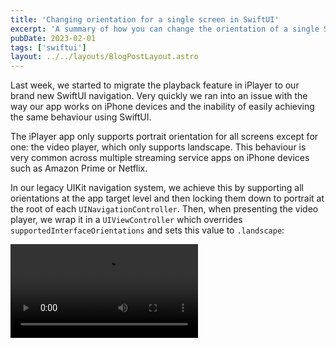 ```yaml
---
title: 'Changing orientation for a single screen in SwiftUI'
excerpt: 'A summary of how you can change the orientation of a single SwiftUI view in your app and why it is a very difficult challenge to solve.'
pubDate: 2023-02-01
tags: ['swiftui']
layout: ../../layouts/BlogPostLayout.astro
---
```



Last week, we started to migrate the playback feature in iPlayer to our brand new SwiftUI navigation. Very quickly we ran into an issue with the way our app works on iPhone devices and the inability of easily achieving the same behaviour using SwiftUI.

The iPlayer app only supports portrait orientation for all screens except for one: the video player, which only supports landscape. This behaviour is very common across multiple streaming service apps on iPhone devices such as Amazon Prime or Netflix.

In our legacy UIKit navigation system, we achieve this by supporting all orientations at the app target level and then locking them down to portrait at the root of each `UINavigationController`. Then, when presenting the video player, we wrap it in a `UIViewController` which overrides `supportedInterfaceOrientations` and sets this value to `.landscape`:

<Video src="/assets/posts/changing-orientation-for-a-single-screen-in-swiftui/iplayer.mp4" />

We set out on a mission to replicate this behaviour in our SwiftUI navigation and tried a number of approaches but none of them worked in the way we wanted it to:

1. Wrapping the app's root SwiftUI view in a `UIViewController` with `potrait` as the only supported orientation and then doing the same for the player screen but with `landscape` as its only supported orientation.
2. Using a combination of the above and [requestGeometryUpdate](https://developer.apple.com/documentation/uikit/uiwindowscene/3975944-requestgeometryupdate) to force updates on the video player view.
3. Rotating the view manually on presentation using the [rotationEffect view modifier](<https://developer.apple.com/documentation/swiftui/view/rotationeffect(_:anchor:)>).

We thought all hope was lost and that we would need to rewrite our whole navigation in UIKit when one of my colleagues came across [a thread in Apple's developer forums](https://developer.apple.com/forums/thread/125155). The solution described by [Jim Dovey](https://developer.apple.com/forums/profile/Jim+Dovey) in the thread seemed to do exactly what we needed by subclassing [UIHostingController](https://developer.apple.com/documentation/swiftui/uihostingcontroller), setting it as the window's root view controller and dynamically updating its `supportedInterfaceOrientations` from within a given SwiftUI view by making use of [SwiftUI preferences](https://developer.apple.com/documentation/swiftui/preferences?changes=_7).

> ⚠️ Disclaimer! All credit for this solution goes to [Jim Dovey](https://developer.apple.com/forums/profile/Jim+Dovey) who wrote the thread on Apple's Developer forums. In this article, I am trying to document it and show any extra work we had to do to make the solution work. Also, I want to give a huge shoutout to my colleagues Dan Ellis and Dave Burrows as it was a real team effort to get us over this hurdle.

## Reverting to UIKit for the app root

The first thing we did, as the [thread states](https://developer.apple.com/forums/thread/125155), was to go back to UIKit's way of bootstrapping an application. To do this, we removed the `@main` decorator from the app's root `View` and created an `AppDelegate` and a `SceneDelegate`.

The `AppDelegate`'s only job, now decorated with `@main` to mark it as the app's entrypoint, was to define the configuration for connecting to a scene:

```swift:AppDelegate.swift
import UIKit

@main
class AppDelegate: UIResponder, UIApplicationDelegate {
    func application(_ application: UIApplication, configurationForConnecting connectingSceneSession: UISceneSession, options: UIScene.ConnectionOptions) -> UISceneConfiguration {
        return UISceneConfiguration(name: "Default Configuration", sessionRole: connectingSceneSession.role)
    }
}
```

The `SceneDelegate`, in turn, needed to create a `UIWindow` from the provided `UIWindowScene` and set a root view controller on it:

```swift:SceneDelegate.swift
import UIKit

class SceneDelegate: UIResponder, UIWindowSceneDelegate {
    var window: UIWindow?

    func scene(_ scene: UIScene, willConnectTo session: UISceneSession, options connectionOptions: UIScene.ConnectionOptions) {
        guard let windowScene = (scene as? UIWindowScene) else { return }

        let window = UIWindow(windowScene: windowScene)
        // We'll replace this in a second...
        window.rootViewController = UIViewController()
        window.makeKeyAndVisible()
        self.window = window
    }
}
```

Last but not least, we needed to define the scene that we told the `AppDelegate` to connect to (with configuration name: `"DefaultConfiguration"`) in the app's `Info.plist` file:

```xml:Info.plist
<!-- ... -->
<dict>
	<key>UIApplicationSceneManifest</key>
	<dict>
		<key>UIApplicationSupportsMultipleScenes</key>
		<false/>
		<key>UISceneConfigurations</key>
		<dict>
			<key>UIWindowSceneSessionRoleApplication</key>
			<array>
				<dict>
					<key>UISceneConfigurationName</key>
					<string>Default Configuration</string>
					<key>UISceneDelegateClassName</key>
					<string>$(PRODUCT_MODULE_NAME).SceneDelegate</string>
				</dict>
			</array>
		</dict>
	</dict>
</dict>
<!-- ... -->
```

## Subclassing `UIHostingController`

Once all this setup was done, we needed to create the root view controller for the application. As [the thread in Apple's Developer forum states](https://developer.apple.com/forums/thread/125155), we needed to make this a subclass of `UIHostingController`. This subclassed `UIHostingController` would then override the `supportedInterfaceOrientations` property and update it dynamically based on the values passed up by SwiftUI views using a preference.

The subclass would also need to define a `RootView` to hold the SwiftUI application and have a way of updating the supported orientations in the subclassed `UIHostingController` through a mediator object called `OrientationsHolder`.

```swift:OrientationLockedController.swift
// This code was taken and slightly modified from the original answer on Apple's Developer Forums
// https://developer.apple.com/forums/thread/125155
class OrientationLockedController<Content: View>: UIHostingController<OrientationLockedController.Root<Content>> {
    class OrientationsHolder {
        var supportedOrientations: UIInterfaceOrientationMask

        init() {
            self.supportedOrientations = UIDevice.current.userInterfaceIdiom == .pad ? .all : .allButUpsideDown
        }
    }

    var orientations: OrientationsHolder!

    override var supportedInterfaceOrientations: UIInterfaceOrientationMask {
        orientations.supportedOrientations
    }

    init(rootView: Content) {
        let orientationsHolder = OrientationsHolder()
        let orientationRoot = Root(contentView: rootView, orientationsHolder: orientationsHolder)
        super.init(rootView: orientationRoot)
        self.orientations = orientationsHolder
    }

    required init?(coder aDecoder: NSCoder) {
        fatalError("init(coder:) has not been implemented")
    }


    struct Root<Content: View>: View {
        let contentView: Content
        let orientationsHolder: OrientationsHolder

        var body: some View {
            contentView
        }
    }
}
```

The next step was to replace the window's `rootViewController` with the newly created `OrientationLockedController`, which would lock the orientation of every SwiftUI view in the app to portrait:

```swift:SceneDelegate.swift
import UIKit

class SceneDelegate: UIResponder, UIWindowSceneDelegate {
    var window: UIWindow?

    func scene(_ scene: UIScene, willConnectTo session: UISceneSession, options connectionOptions: UIScene.ConnectionOptions) {
        guard let windowScene = (scene as? UIWindowScene) else { return }

        let window = UIWindow(windowScene: windowScene)
        window.rootViewController = OrientationLockedController(rootView: ContentView())
        window.makeKeyAndVisible()
        self.window = window
    }
}
```

## Updating the supported orientations from a View

Now that we had a way of locking the orientation of the whole application using a subclass of `UIHostingViewController`, we needed a way of modifying it on a per view basis. This modification would need to happen from many layers down in the application and bubble all the way up to the `OrientationLockedController` so that the `supportedInterfaceOrientations` property on it could be updated.

Making use of the [SwiftUI preferences API](https://developer.apple.com/documentation/swiftui/preferences?changes=_7) would allow us to update the supported orientations from any SwiftUI view in the app and listen to it from the `Root` view. The `Root` view would then update the `supportedInterfaceOrientations` property in the `OrientationLockedController` through the `OrientationsHolder` mediator class.

Creating a preference is as easy as creating a struct which conforms to the `PreferenceKey` protocol, giving it a default value and telling it how it should be updated by implementing the protocol's `reduce` method:

```swift:PreferenceKey.swift
struct SupportedOrientationsPreferenceKey: PreferenceKey {
    static var defaultValue: UIInterfaceOrientationMask {
        UIDevice.current.userInterfaceIdiom == .pad ? .all : .portrait
    }

    static func reduce(value: inout UIInterfaceOrientationMask, nextValue: () -> UIInterfaceOrientationMask) {
        value.formIntersection(nextValue())
    }
}
```

The `Root` view would then listen for any changes to this preference key through the `onPreferenceChange` modifier:

```swift:OrientationLockedController.swift
struct Root<Content: View>: View {
    let contentView: Content
    let orientationsHolder: OrientationsHolder

    var body: some View {
        contentView
            .onPreferenceChange(SupportedOrientationsPreferenceKey.self) {
                orientationsHolder.supportedOrientations = $0
            }
    }
}
```

We then created a small extension to modify the preference key following what the thread suggested:

```swift:View+SupportedOrientations.swift
extension View {
    func supportedOrientations(_ supportedOrientations: UIInterfaceOrientationMask) -> some View {
        preference(key: SupportedOrientationsPreferenceKey.self, value: supportedOrientations)
    }
}
```

We thought we were all done at this point and ready to see our landscape view by using the modifier like so...

```swift:ContentView.swift
struct ContentView: View {
    @State private var isPresented: Bool = false

    var body: some View {
        Button("I am a portrait view...", action: { isPresented = true })
            .fullScreenCover(isPresented: $isPresented) {
                ZStack {
                    Color.red
                    Text("I am a landscape view yay!!")
                        .background(Color.red)
                }
                .ignoresSafeArea()
                .supportedOrientations(.landscape)
            }
    }
}
```

But this is what happened instead... 😭

<Video src="/assets/posts/changing-orientation-for-a-single-screen-in-swiftui/portrait.mp4" />

After debugging the code we realised that the `onPreferenceChange` method at the `RootView` was not firing when presenting the landscape view. While this didn't make sense at the time, it does now. The preference gets updated from a view modifier and it needs a re-render of the view to propagate the event upwards to the `Root` view, which meant that we needed to do some extra work to get this working...

## The `landscapeFullScreenModifier`

We decided to create a [ViewModifier](https://developer.apple.com/documentation/swiftui/viewmodifier) to wrap the view being presented and use a `@State` variable to update the orientation preference key only when the view was on screen. This would allow us to present a view in landscape mode using a modifier similar to SwiftUI's [fullScreenCover](<https://developer.apple.com/documentation/swiftui/view/fullscreencover(ispresented:ondismiss:content:)>) while keeping the rest of the app in potrait mode:

```swift:LandscapeFullScreenCover.swift
import SwiftUI

struct LandscapeFullScreenCover<CoverContent: View>: ViewModifier {
    @Binding var isPresented: Bool
    @ViewBuilder let coverContent: () -> CoverContent
    @State private var supportedOrientations: UIInterfaceOrientationMask = .portrait

    func body(content: Content) -> some View {
        content
            .fullScreenCover(isPresented: $isPresented) {
                coverContent()
            }
            .onChange(of: isPresented, perform: { supportedOrientations = $0 ? .landscape : .portrait })
            .supportedOrientations(supportedOrientations)
    }
}

extension View {
    func landscapeFullScreenCover(isPresented: Binding<Bool>, @ViewBuilder content: @escaping () -> some View) -> some View {
        modifier(LandscapeFullScreenCover(isPresented: isPresented, coverContent: content))
    }
}
```

We then used this modifier to present a view in landscape mode:

```swift:ContentView.swift
struct ContentView: View {
    @State private var isPresented: Bool = false

    var body: some View {
        Button("I am a portrait view...", action: { isPresented = true })
            .landscapeFullScreenCover(isPresented: $isPresented) {
                ZStack {
                    Color.red
                    Text("I am a landscape view yay!!")
                        .background(Color.red)
                }
                .ignoresSafeArea()
            }
    }
}
```

<Video src="/assets/posts/changing-orientation-for-a-single-screen-in-swiftui/landscape.mp4" />

## Take it with a pinch of salt 🧂

Before you go, I want to stress that while this is the only workaround that we were able to find, it is by no means a robust and future-proof solution. We have found that navigation behaviour in SwiftUI tends to change in every iOS version and changing a single screen from portrait to landscape orientation works well on iOS 16 but not on iOS 15, where you'll probably want to set the orientation to allow `.allButUpsideDown` rather than constraining it to `.landscape` only.

For this reason, I would take what has been discussed in this article **with a big pinch of salt** and make sure you have **sufficient UI/manual tests around the screen you're locking orientation for**.

Nonetheless, this has been a very interesting feature to work on as I have learnt a lot about SwiftUI's internals and how it lays out its views, as well as understanding how preferences work.

